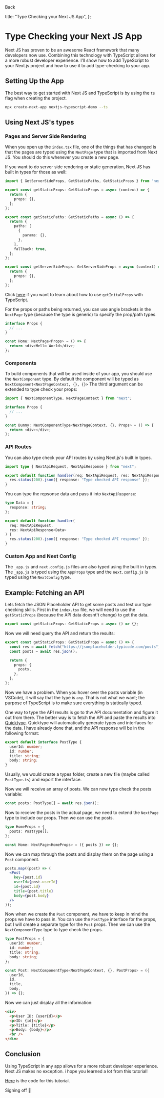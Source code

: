 
<BackLink href="/blog">Back</BackLink>

  title: "Type Checking your Next JS App",
};

# Type Checking your Next JS App

<PostDateRenderer date="01/18/2022" />

Next JS has proven to be an awesome React framework that many developers now use. Combining this technology with TypeScript allows for a more robust developer experience. I'll show how to add TypeScript to your Next.js project and how to use it to add type-checking to your app.

## Setting Up the App

The best way to get started with Next JS and TypeScript is by using the `ts` flag when creating the project.

```bash
npx create-next-app nextjs-typescript-demo --ts
```

## Using Next JS's types

### Pages and Server Side Rendering

When you open up the `index.tsx` file, one of the things that has changed is that the pages are typed using the `NextPage` type that is imported from Next JS. You should do this whenever you create a new page.

If you want to do server side rendering or static generation, Next JS has built in types for those as well:

```ts
import { GetServerSideProps, GetStaticPaths, GetStaticProps } from "next";

export const getStaticProps: GetStaticProps = async (context) => {
  return {
    props: {},
  };
};

export const getStaticPaths: GetStaticPaths = async () => {
  return {
    paths: [
      {
        params: {},
      },
    ],
    fallback: true,
  };
};

export const getServerSideProps: GetServerSideProps = async (context) => {
  return {
    props: {},
  };
};
```

Click [here](https://nextjs.org/docs/api-reference/data-fetching/get-initial-props#typescript) if you want to learn about how to use `getInitalProps` with TypeScript.

For the props or paths being returned, you can use angle brackets in the `NextPage` type (because the type is generic) to specify the prop/path types.

```ts
interface Props {
  // ...
}

const Home: NextPage<Props> = () => {
  return <div>Hello World</div>;
};
```

### Components

To build components that will be used inside of your app, you should use the `NextComponent` type. By default the component will be typed as `NextComponent<NextPageContext, {}, {}>` The third argument can be extended to type check your props:

```ts
import { NextComponentType, NextPageContext } from "next";

interface Props {
  // ...
}

const Dummy: NextComponentType<NextPageContext, {}, Props> = () => {
  return <div></div>;
};
```

### API Routes

You can also type check your API routes by using Next.js's built in types.

```ts
import type { NextApiRequest, NextApiResponse } from "next";

export default function handler(req: NextApiRequest, res: NextApiResponse) {
  res.status(200).json({ response: "Type checked API response" });
}
```

You can type the repsonse data and pass it into `NextApiResponse`:

```ts
type Data = {
  response: string;
};

export default function handler(
  req: NextApiRequest,
  res: NextApiResponse<Data>
) {
  res.status(200).json({ response: "Type checked API response" });
}
```

### Custom App and Next Config

The `_app.js` and `next.config.js` files are also typed using the built in types. The `_app.js` is typed using the `AppProps` type and the `next.config.js` is typed using the `NextConfig` type.

## Example: Fetching an API

Lets fetch the JSON Placeholder API to get some posts and test our type checking skills. First in the `index.tsx` file, we will need to use the `getStaticProps` (because the API data doesnt't change) to get the data.

```ts
export const getStaticProps: GetStaticProps = async () => {};
```

Now we will need query the API and return the results:

```ts
export const getStaticProps: GetStaticProps = async () => {
  const res = await fetch("https://jsonplaceholder.typicode.com/posts");
  const posts = await res.json();

  return {
    props: {
      posts,
    },
  };
};
```

Now we have a problem. When you hover over the posts variable (in VSCode), it will say that the type is `any`. That is not what we want; the purpose of TypeScript is to make sure everything is statically typed.

One way to type the API results is go to thw API documentation and figure it out from there. The better way is to fetch the API and paste the results into [Quicktype](https://app.quicktype.io/). Quicktype will automatically generate types and interfaces for the data. I have already done that, and the API response will be in the following format:

```ts
export default interface PostType {
  userId: number;
  id: number;
  title: string;
  body: string;
}
```

Usually, we would create a types folder, create a new file (maybe called `PostType.ts`) and export the interface.

Now we will receive an array of posts. We can now type check the posts variable:

```ts
const posts: PostType[] = await res.json();
```

Now to receive the posts in the actual page, we need to extend the `NextPage` type to include our props. Then we can use the posts.

```ts
type HomeProps = {
  posts: PostType[];
};

const Home: NextPage<HomeProps> = ({ posts }) => {};
```

Now we can map through the posts and display them on the page using a `Post` component.

```jsx
posts.map((post) => (
  <Post
    key={post.id}
    userId={post.userId}
    id={post.id}
    title={post.title}
    body={post.body}
  />
));
```

Now when we create the `Post` component, we have to keep in mind the props we have to pass in. You can use the `PostType` interface for the props, but I will create a separate type for the `Post` props. Then we can use the `NextComponentType` type to type check the props.

```ts
type PostProps = {
  userId: number;
  id: number;
  title: string;
  body: string;
};

const Post: NextComponentType<NextPageContext, {}, PostProps> = ({
  userId,
  id,
  title,
  body,
}) => {};
```

Now we can just display all the information:

```html
<div>
  <p>User ID: {userId}</p>
  <p>ID: {id}</p>
  <p>Title: {title}</p>
  <p>Body: {body}</p>
  <br />
</div>
```

## Conclusion

Using TypeScript in any app allows for a more robust developer experience. Next JS makes no exception. i hope you learned a lot from this tutorial!

[Here](https://github.com/rkazi103/nextjs-typescript-demo) is the code for this tutorial.

Signing off 👋
